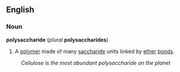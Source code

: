 ==English==
===Noun===
{{wikipedia}}
'''polysaccharide''' (''plural'' '''polysaccharides''')
#{{Chemistry}} A [[polymer]] made of many [[saccharide]] units linked by [[ether]] [[bond]]s.
:''Cellulose is the most abundant polysaccharide on the planet''